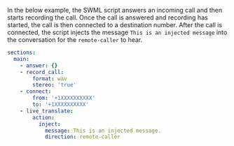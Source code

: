 In the below example, the SWML script answers an incoming call and then starts recording the call.
Once the call is answered and recording has started, the call is then connected to a destination number.
After the call is connected, the script injects the message `This is an injected message` into the conversation
for the `remote-caller` to hear.


```yaml andJson
sections:
  main:
    - answer: {}
    - record_call:
        format: wav
        stereo: 'true'
    - connect:
        from: '+1XXXXXXXXXX'
        to: '+1XXXXXXXXXX'
    - live_translate:
        action:
          inject:
            message: This is an injected message.
            direction: remote-caller
```